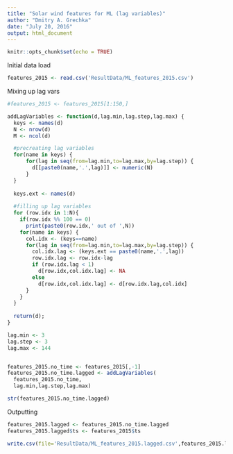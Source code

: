 ```yaml
---
title: "Solar wind features for ML (lag variables)"
author: "Dmitry A. Grechka"
date: "July 20, 2016"
output: html_document
---
```


```r
knitr::opts_chunk$set(echo = TRUE)
```

Initial data load

```r
features_2015 <- read.csv('ResultData/ML_features_2015.csv')
```

Mixing up lag vars

```r

#features_2015 <- features_2015[1:150,]

addLagVariables <- function(d,lag.min,lag.step,lag.max) {
  keys <- names(d)
  N <- nrow(d)
  M <- ncol(d)

  #precreating lag variables
  for(name in keys) {
      for(lag in seq(from=lag.min,to=lag.max,by=lag.step)) {
        d[[paste0(name,'.',lag)]] <- numeric(N)
      }
  }
  
  keys.ext <- names(d)
  
  #filling up lag variables
  for (row.idx in 1:N){
    if(row.idx %% 100 == 0)
      print(paste0(row.idx,' out of ',N))
    for(name in keys) {
      col.idx <- (keys==name)
      for(lag in seq(from=lag.min,to=lag.max,by=lag.step)) {
        col.idx.lag <- (keys.ext == paste0(name,'.',lag))
        row.idx.lag <- row.idx-lag
        if (row.idx.lag < 1)
          d[row.idx,col.idx.lag] <- NA
        else
          d[row.idx,col.idx.lag] <- d[row.idx.lag,col.idx]
      }
    }
  }
  
  return(d);
}
```

```r

lag.min <- 3
lag.step <- 3
lag.max <- 144


features_2015.no_time <- features_2015[,-1]
features_2015.no_time.lagged <- addLagVariables(
  features_2015.no_time,
  lag.min,lag.step,lag.max)

str(features_2015.no_time.lagged)
```

Outputting

```r

features_2015.lagged <- features_2015.no_time.lagged
features_2015.lagged$ts <- features_2015$ts

write.csv(file='ResultData/ML_features_2015.lagged.csv',features_2015.lagged,row.names = F)
```